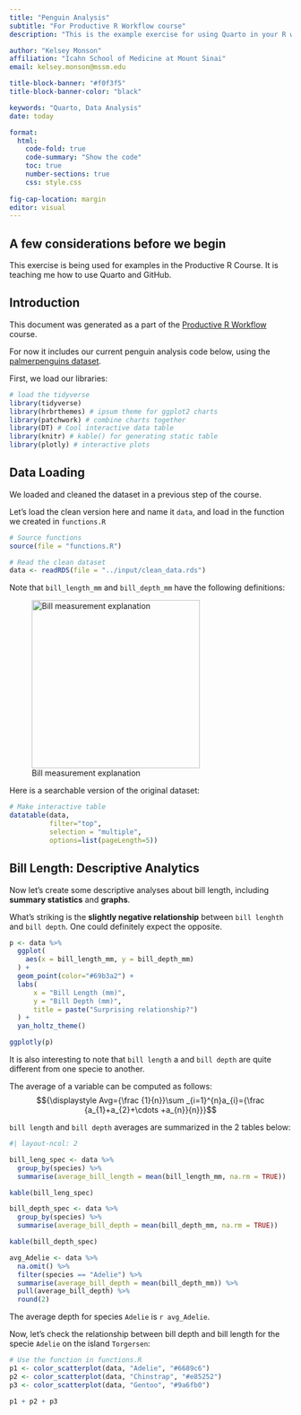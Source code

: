 ```yaml
---
title: "Penguin Analysis"
subtitle: "For Productive R Workflow course"
description: "This is the example exercise for using Quarto in your R workflow"

author: "Kelsey Monson"
affiliation: "Icahn School of Medicine at Mount Sinai"
email: kelsey.monson@mssm.edu

title-block-banner: "#f0f3f5"
title-block-banner-color: "black"

keywords: "Quarto, Data Analysis"
date: today

format: 
  html: 
    code-fold: true
    code-summary: "Show the code"
    toc: true
    number-sections: true
    css: style.css
    
fig-cap-location: margin
editor: visual
---
```


::: {.callout-note collapse="true" appearance="minimal"}
## A few considerations before we begin

This exercise is being used for examples in the Productive R Course. It is teaching me how to use Quarto and GitHub.
:::

## Introduction

This document was generated as a part of the [Productive R Workflow](https://www.productive-r-workflow.com/) course.

For now it includes our current penguin analysis code below, using the [palmerpenguins dataset](https://allisonhorst.github.io/palmerpenguins/).

First, we load our libraries:

```r
# load the tidyverse
library(tidyverse)
library(hrbrthemes) # ipsum theme for ggplot2 charts
library(patchwork) # combine charts together
library(DT) # Cool interactive data table
library(knitr) # kable() for generating static table
library(plotly) # interactive plots

```

## Data Loading

We loaded and cleaned the dataset in a previous step of the course.

Let's load the clean version here and name it `data`, and load in the function we created in `functions.R`

```r
# Source functions
source(file = "functions.R")

# Read the clean dataset
data <- readRDS(file = "../input/clean_data.rds")

```

:::{.callout-note}
Note that `bill_length_mm` and `bill_depth_mm` have the following definitions:

![Bill measurement explanation](asset/culmen_depth.png){width="300"}
::: 

Here is a searchable version of the original dataset:

```r
# Make interactive table
datatable(data, 
          filter="top",
          selection = "multiple",
          options=list(pageLength=5))
```

## Bill Length: Descriptive Analytics

Now let's create some descriptive analyses about bill length, including **summary statistics** and **graphs**.

What's striking is the **slightly negative relationship** between `bill lenghth` and `bill depth`. One could definitely expect the opposite.

```r

p <- data %>%
  ggplot(
    aes(x = bill_length_mm, y = bill_depth_mm)
  ) +
  geom_point(color="#69b3a2") +
  labs(
      x = "Bill Length (mm)",
      y = "Bill Depth (mm)",
      title = paste("Surprising relationship?")
  ) + 
  yan_holtz_theme()

ggplotly(p)
```

It is also interesting to note that `bill length` a and `bill depth` are quite different from one specie to another.

The average of a variable can be computed as follows: $${\displaystyle Avg={\frac {1}{n}}\sum _{i=1}^{n}a_{i}={\frac {a_{1}+a_{2}+\cdots +a_{n}}{n}}}$$

`bill length` and `bill depth` averages are summarized in the 2 tables below:

```r
#| layout-ncol: 2

bill_leng_spec <- data %>%
  group_by(species) %>%
  summarise(average_bill_length = mean(bill_length_mm, na.rm = TRUE))

kable(bill_leng_spec)

bill_depth_spec <- data %>%
  group_by(species) %>%
  summarise(average_bill_depth = mean(bill_depth_mm, na.rm = TRUE))

kable(bill_depth_spec)

avg_Adelie <- data %>%
  na.omit() %>%
  filter(species == "Adelie") %>%
  summarise(average_bill_depth = mean(bill_depth_mm)) %>%
  pull(average_bill_depth) %>%
  round(2)

```

The average depth for species `Adelie` is `r avg_Adelie`.

Now, let's check the relationship between bill depth and bill length for the specie `Adelie` on the island `Torgersen`:

```r
# Use the function in functions.R
p1 <- color_scatterplot(data, "Adelie", "#6689c6")
p2 <- color_scatterplot(data, "Chinstrap", "#e85252")
p3 <- color_scatterplot(data, "Gentoo", "#9a6fb0")

p1 + p2 + p3
```
